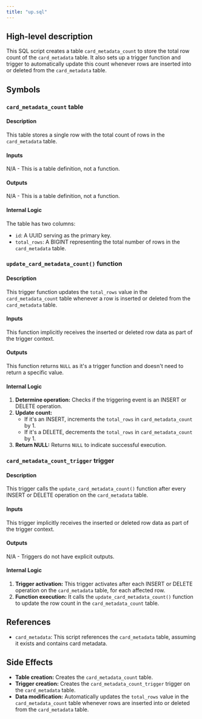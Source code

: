 ```yaml
---
title: "up.sql"
---
```


## High-level description
This SQL script creates a table `card_metadata_count` to store the total row count of the `card_metadata` table. It also sets up a trigger function and trigger to automatically update this count whenever rows are inserted into or deleted from the `card_metadata` table.

## Symbols

### `card_metadata_count` table
#### Description
This table stores a single row with the total count of rows in the `card_metadata` table.

#### Inputs
N/A - This is a table definition, not a function.

#### Outputs
N/A - This is a table definition, not a function.

#### Internal Logic
The table has two columns:
- `id`: A UUID serving as the primary key.
- `total_rows`: A BIGINT representing the total number of rows in the `card_metadata` table.

### `update_card_metadata_count()` function
#### Description
This trigger function updates the `total_rows` value in the `card_metadata_count` table whenever a row is inserted or deleted from the `card_metadata` table.

#### Inputs
This function implicitly receives the inserted or deleted row data as part of the trigger context.

#### Outputs
This function returns `NULL` as it's a trigger function and doesn't need to return a specific value.

#### Internal Logic
1. **Determine operation:** Checks if the triggering event is an INSERT or DELETE operation.
2. **Update count:**
    - If it's an INSERT, increments the `total_rows` in `card_metadata_count` by 1.
    - If it's a DELETE, decrements the `total_rows` in `card_metadata_count` by 1.
3. **Return NULL:** Returns `NULL` to indicate successful execution.

### `card_metadata_count_trigger` trigger
#### Description
This trigger calls the `update_card_metadata_count()` function after every INSERT or DELETE operation on the `card_metadata` table.

#### Inputs
This trigger implicitly receives the inserted or deleted row data as part of the trigger context.

#### Outputs
N/A - Triggers do not have explicit outputs.

#### Internal Logic
1. **Trigger activation:** This trigger activates after each INSERT or DELETE operation on the `card_metadata` table, for each affected row.
2. **Function execution:** It calls the `update_card_metadata_count()` function to update the row count in the `card_metadata_count` table.


## References
- `card_metadata`: This script references the `card_metadata` table, assuming it exists and contains card metadata. 

## Side Effects
- **Table creation:** Creates the `card_metadata_count` table.
- **Trigger creation:** Creates the `card_metadata_count_trigger` trigger on the `card_metadata` table.
- **Data modification:** Automatically updates the `total_rows` value in the `card_metadata_count` table whenever rows are inserted into or deleted from the `card_metadata` table. 
